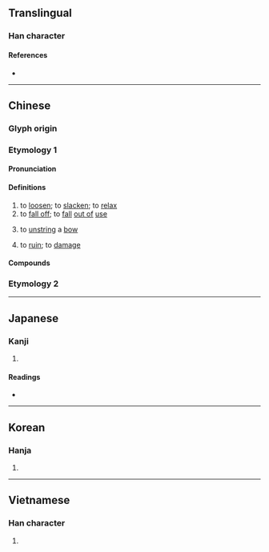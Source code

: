 {{character info}}
==Translingual==

===Han character===
{{Han char|rn=57|rad=弓|as=03|sn=6|four=14212|canj=NPD|ids=⿰弓也}}

====References====
* {{Han ref|kx=0357.060|dkj=09724|dj=0673.140|hdz=20991.130|uh=5F1B|ud=24347|bh=A6A2|bd=42658}}

----

==Chinese==
{{zh-forms}}

===Glyph origin===
{{Han etym}}

===Etymology 1===

====Pronunciation====
{{zh-pron
|m=chí,shǐ
|c=ci2,ci4
|mn=tw,xm,zz:sí/qz,xm,zz:tî
|mn_note=sí - literary (Xiamen, Zhangzhou); tî - vernacular (俗) (Xiamen, Zhangzhou)
|mc=y
|oc=y
|cat=v
}}

====Definitions====
{{zh-hanzi}}

# to [[loosen]]; to [[slacken]]; to [[relax]]
# to [[fall off]]; to [[fall]] [[out of]] [[use]]
# {{lb|zh|literary}} to [[unstring]] a [[bow]]
# {{lb|zh|literary}} to [[ruin]]; to [[damage]]

====Compounds====
{{zh-der|一弛一張|一張一弛|厥弛|外弛內張|廢弛|弛廢|弛張|弛禁|弛緩|張弛|懈弛|放蕩弛縱|澆弛|簡弛|綱紀廢弛|色衰愛弛|跅弛|鬆弛}}

===Etymology 2===
{{zh-see|施|v|to [[give]], [[grant]]; to [[put]] into [[effect]], [[carry out]]}}

----

==Japanese==

===Kanji===
{{ja-kanji|grade=|rs=弓03}}

# {{rfdef|ja|sort=弓03}}

====Readings====
* {{ja-readings
|goon=し
|kanon=し
|kanyoon=ち
|kun=たる-む, たる-める, たゆ-む, ゆる-む
}}

----

==Korean==

===Hanja===
{{ko-hanja|hangeul=[[이]], [[치]]|eumhun=|rv=i, chi|mr=i, ch'i|y=i, chi}}

# {{rfdef|ko|sort=弓03}}

----

==Vietnamese==

===Han character===
{{vi-hantu|thỉ|rs=弓03}}

# {{rfdef|vi}}